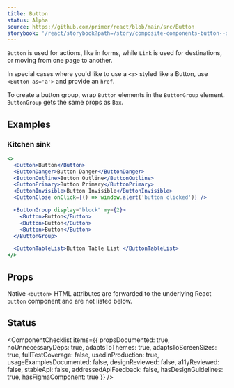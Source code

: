```yaml
---
title: Button
status: Alpha
source: https://github.com/primer/react/blob/main/src/Button
storybook: '/react/storybook?path=/story/composite-components-button--default-button'
---
```



`Button` is used for actions, like in forms, while `Link` is used for destinations, or moving from one page to another.

In special cases where you'd like to use a `<a>` styled like a Button, use `<Button as='a'>` and provide an `href`.

To create a button group, wrap `Button` elements in the `ButtonGroup` element. `ButtonGroup` gets the same props as `Box`.

## Examples

### Kitchen sink

```jsx live
<>
  <Button>Button</Button>
  <ButtonDanger>Button Danger</ButtonDanger>
  <ButtonOutline>Button Outline</ButtonOutline>
  <ButtonPrimary>Button Primary</ButtonPrimary>
  <ButtonInvisible>Button Invisible</ButtonInvisible>
  <ButtonClose onClick={() => window.alert('button clicked')} />

  <ButtonGroup display="block" my={2}>
    <Button>Button</Button>
    <Button>Button</Button>
    <Button>Button</Button>
  </ButtonGroup>

  <ButtonTableList>Button Table List </ButtonTableList>
</>
```

## Props

Native `<button>` HTML attributes are forwarded to the underlying React `button` component and are not listed below.

<PropsTable>
  <PropsTable.Row name="as" type="String" defaultValue="button" description="Sets the HTML tag for the component" />
  <PropsTable.Row name="sx" type="SystemStyleObject" defaultValue="{}" description="Additional styles" />
  <PropsTable.Row
    name="variant"
    type="String"
    defaultValue="'medium'"
    description="A value of `small`, `medium`, or `large` results in smaller or larger Button text size; no effect if `fontSize` prop is set"
  />
</PropsTable>

## Status

<ComponentChecklist
  items={{
    propsDocumented: true,
    noUnnecessaryDeps: true,
    adaptsToThemes: true,
    adaptsToScreenSizes: true,
    fullTestCoverage: false,
    usedInProduction: true,
    usageExamplesDocumented: false,
    designReviewed: false,
    a11yReviewed: false,
    stableApi: false,
    addressedApiFeedback: false,
    hasDesignGuidelines: true,
    hasFigmaComponent: true
  }}
/>
